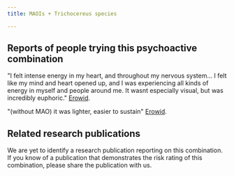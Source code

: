 ---
title: MAOIs + Trichocereus species

---

## Reports of people trying this psychoactive combination
"I felt intense energy in my heart, and throughout my nervous system... I felt like my mind and heart opened up, and I was experiencing all kinds of energy in myself and people around me. It wasnt especially visual, but was incredibly euphoric." [Erowid](https://erowid.org/experiences/exp.php?ID=32874).

"(without MAO) it was lighter, easier to sustain" [Erowid](https://erowid.org/experiences/exp.php?ID=45357).

## Related research publications
We are yet to identify a research publication reporting on this combination. If you know of a publication that demonstrates the risk rating of this combination, please share the publication with us.
